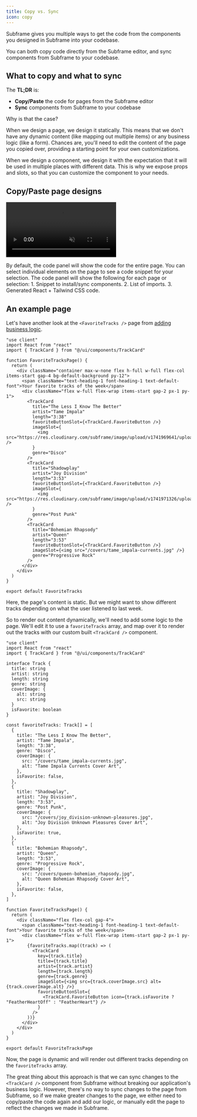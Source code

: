 ```yaml
---
title: Copy vs. Sync
icon: copy
---
```


Subframe gives you multiple ways to get the code from the components you designed in Subframe into your codebase.

You can both copy code directly from the Subframe editor, and sync components from Subframe to your codebase.

## What to copy and what to sync

The **TL;DR** is:

- **Copy/Paste** the code for pages from the Subframe editor
- **Sync** components from Subframe to your codebase

Why is that the case?

When we design a page, we design it statically. This means that we don't have any dynamic content (like mapping out multiple items) or any business logic (like a form).
Chances are, you'll need to edit the content of the page you copied over, providing a starting point for your own customizations.

When we design a component, we design it with the expectation that it will be used in multiple places with different data. This is why we expose props and slots, so that you can customize the component to your needs.

## Copy/Paste page designs

<video
  autoPlay
  muted
  loop
  playsInline
  controls
  className="w-full"
  src="/images/developing-with-subframe/best-practices/copy-vs-sync/copy-and-paste.webm"
/>

<Steps>
  <Step title="Open the page editor" />
  <Step title="Select Code in the top-right of the nav to open the code panel" />
  <Step title="Select what content to copy">
    By default, the code panel will show the code for the entire page. You can select individual elements on the page to
    see a code snippet for your selection.
  </Step>
  <Step title="Select the code you want to copy">
    The code panel will show the following for each page or selection: 1. Snippet to install/sync components. 2. List of
    imports. 3. Generated React + Tailwind CSS code.
  </Step>
  <Step title="Copy & paste the code to your code editor" />
</Steps>

## An example page

Let's have another look at the `<FavoriteTracks />` page from [adding business logic](/developing-with-subframe/basics/adding-business-logic#example-2-a-complex-custom-component).

<CodeGroup>

```tsx src/pages/FavoriteTracks.tsx (copied and pasted from Subframe) [expandable]
"use client"
import React from "react"
import { TrackCard } from "@/ui/components/TrackCard"

function FavoriteTracksPage() {
  return (
    <div className="container max-w-none flex h-full w-full flex-col items-start gap-4 bg-default-background py-12">
      <span className="text-heading-1 font-heading-1 text-default-font">Your favorite tracks of the week</span>
      <div className="flex w-full flex-wrap items-start gap-2 px-1 py-1">
        <TrackCard
          title="The Less I Know The Better"
          artist="Tame Impala"
          length="3:38"
          favoriteButtonSlot={<TrackCard.FavoriteButton />}
          imageSlot={
            <img src="https://res.cloudinary.com/subframe/image/upload/v1741969641/uploads/925/oefuaafkotek1wqlmpyz.jpg" />
          }
          genre="Disco"
        />
        <TrackCard
          title="Shadowplay"
          artist="Joy Division"
          length="3:53"
          favoriteButtonSlot={<TrackCard.FavoriteButton />}
          imageSlot={
            <img src="https://res.cloudinary.com/subframe/image/upload/v1741971326/uploads/925/psbp3yk4p0ajtdhfq4ne.jpg" />
          }
          genre="Post Punk"
        />
        <TrackCard
          title="Bohemian Rhapsody"
          artist="Queen"
          length="3:53"
          favoriteButtonSlot={<TrackCard.FavoriteButton />}
          imageSlot={<img src="/covers/tame_impala-currents.jpg" />}
          genre="Progressive Rock"
        />
      </div>
    </div>
  )
}

export default FavoriteTracks
```

</CodeGroup>

Here, the page's content is static. But we might want to show different tracks depending on what the user listened to last week.

So to render out content dynamically, we'll need to add some logic to the page. We'll edit it to use a `favoriteTracks` array, and map over it to render out the tracks with our custom built `<TrackCard />` component.

<CodeGroup>

```tsx src/pages/FavoriteTracks.tsx (edited, with dynamic content) {5-15, 17-51, 58-70} [expandable]
"use client"
import React from "react"
import { TrackCard } from "@/ui/components/TrackCard"

interface Track {
  title: string
  artist: string
  length: string
  genre: string
  coverImage: {
    alt: string
    src: string
  }
  isFavorite: boolean
}

const favoriteTracks: Track[] = [
  {
    title: "The Less I Know The Better",
    artist: "Tame Impala",
    length: "3:38",
    genre: "Disco",
    coverImage: {
      src: "/covers/tame_impala-currents.jpg",
      alt: "Tame Impala Currents Cover Art",
    },
    isFavorite: false,
  },
  {
    title: "Shadowplay",
    artist: "Joy Division",
    length: "3:53",
    genre: "Post Punk",
    coverImage: {
      src: "/covers/joy_division-unknown-pleasures.jpg",
      alt: "Joy Division Unknown Pleasures Cover Art",
    },
    isFavorite: true,
  },
  {
    title: "Bohemian Rhapsody",
    artist: "Queen",
    length: "3:53",
    genre: "Progressive Rock",
    coverImage: {
      src: "/covers/queen-bohemian_rhapsody.jpg",
      alt: "Queen Bohemian Rhapsody Cover Art",
    },
    isFavorite: false,
  },
]

function FavoriteTracksPage() {
  return (
    <div className="flex flex-col gap-4">
      <span className="text-heading-1 font-heading-1 text-default-font">Your favorite tracks of the week</span>
      <div className="flex w-full flex-wrap items-start gap-2 px-1 py-1">
        {favoriteTracks.map((track) => (
          <TrackCard
            key={track.title}
            title={track.title}
            artist={track.artist}
            length={track.length}
            genre={track.genre}
            imageSlot={<img src={track.coverImage.src} alt={track.coverImage.alt} />}
            favoriteButtonSlot={
              <TrackCard.FavoriteButton icon={track.isFavorite ? "FeatherHeartOff" : "FeatherHeart"} />
            }
          />
        ))}
      </div>
    </div>
  )
}

export default FavoriteTracksPage
```

</CodeGroup>

Now, the page is dynamic and will render out different tracks depending on the `favoriteTracks` array.

The great thing about this approach is that we can sync changes to the `<TrackCard />` component from Subframe without breaking our application's business logic.
However, there's no way to sync changes to the page from Subframe, so if we make greater changes to the page, we either need to copy/paste the code again and add our logic, or manually edit the page to reflect the changes we made in Subframe.
